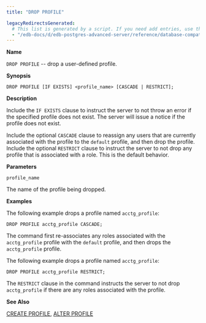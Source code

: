 ```yaml
---
title: "DROP PROFILE"

legacyRedirectsGenerated:
  # This list is generated by a script. If you need add entries, use the `legacyRedirects` key.
  - "/edb-docs/d/edb-postgres-advanced-server/reference/database-compatibility-for-oracle-developers-reference-guide/10/Database_Compatibility_for_Oracle_Developers_Reference_Guide.1.065.html"
---
```


<div id="drop_profile" class="registered_link"></div>

**Name**

`DROP PROFILE` -- drop a user-defined profile.

**Synopsis**

```text
DROP PROFILE [IF EXISTS] <profile_name> [CASCADE | RESTRICT];
```

**Description**

Include the `IF EXISTS` clause to instruct the server to not throw an error if the specified profile does not exist. The server will issue a notice if the profile does not exist.

Include the optional `CASCADE` clause to reassign any users that are currently associated with the profile to the `default` profile, and then drop the profile. Include the optional `RESTRICT` clause to instruct the server to not drop any profile that is associated with a role. This is the default behavior.

**Parameters**

`profile_name`

 The name of the profile being dropped.

**Examples**

The following example drops a profile named `acctg_profile`:

```text
DROP PROFILE acctg_profile CASCADE;
```

The command first re-associates any roles associated with the `acctg_profile` profile with the `default` profile, and then drops the `acctg_profile` profile.

The following example drops a profile named `acctg_profile`:

```text
DROP PROFILE acctg_profile RESTRICT;
```

The `RESTRICT` clause in the command instructs the server to not drop `acctg_profile` if there are any roles associated with the profile.

**See Also**

[CREATE PROFILE](29_create_profile/#create_profile), [ALTER PROFILE](05_alter_profile/#alter_profile)
